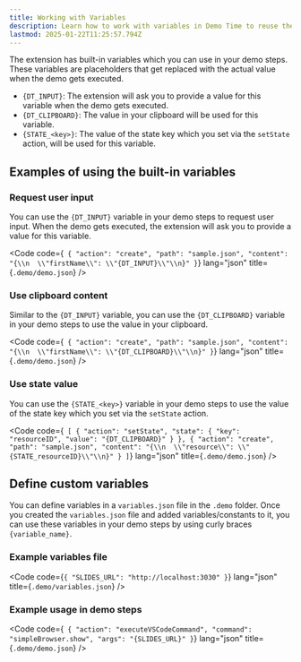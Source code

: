 ```yaml
---
title: Working with Variables
description: Learn how to work with variables in Demo Time to reuse them across your demos.
lastmod: 2025-01-22T11:25:57.794Z
---
```



The extension has built-in variables which you can use in your demo steps. These variables are placeholders that get replaced with the actual value when the demo gets executed.

- `{DT_INPUT}`: The extension will ask you to provide a value for this variable when the demo gets executed.
- `{DT_CLIPBOARD}`: The value in your clipboard will be used for this variable.
- `{STATE_<key>}`: The value of the state key which you set via the `setState` action, will be used for this variable.

## Examples of using the built-in variables

### Request user input

You can use the `{DT_INPUT}` variable in your demo steps to request user input. When the demo gets executed, the extension will ask you to provide a value for this variable.

<Code code={`
{
    "action": "create",
    "path": "sample.json",
    "content": "{\\n  \\"firstName\\": \\"{DT_INPUT}\\"\\n}"
}`} 
  lang="json" 
  title={`.demo/demo.json`} />

### Use clipboard content

Similar to the `{DT_INPUT}` variable, you can use the `{DT_CLIPBOARD}` variable in your demo steps to use the value in your clipboard.

<Code code={`
{
    "action": "create",
    "path": "sample.json",
    "content": "{\\n  \\"firstName\\": \\"{DT_CLIPBOARD}\\"\\n}"
}`} 
  lang="json" 
  title={`.demo/demo.json`} />

### Use state value

You can use the `{STATE_<key>}` variable in your demo steps to use the value of the state key which you set via the `setState` action.

<Code code={`
[
    {
        "action": "setState",
        "state": {
            "key": "resourceID",
            "value": "{DT_CLIPBOARD}"
        }
    },
    {
        "action": "create",
        "path": "sample.json",
        "content": "{\\n  \\"resource\\": \\"{STATE_resourceID}\\"\\n}"
    }
]`} 
  lang="json" 
  title={`.demo/demo.json`} />

## Define custom variables

You can define variables in a `variables.json` file in the `.demo` folder. Once you created the `variables.json` file and added variables/constants to it, you can use these variables in your demo steps by using curly braces `{variable_name}`.

### Example variables file

<Code code={`{
    "SLIDES_URL": "http://localhost:3030"
}`} 
  lang="json" 
  title={`.demo/variables.json`} />

### Example usage in demo steps

<Code code={`
{
    "action": "executeVSCodeCommand",
    "command": "simpleBrowser.show",
    "args": "{SLIDES_URL}"
}`} 
  lang="json" 
  title={`.demo/demo.json`} />